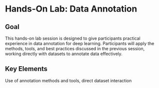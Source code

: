 # Hands-On Lab: Data Annotation

## Goal {.unnumbered}
This hands-on lab session is designed to give participants practical experience in data annotation for deep learning. Participants will apply the methods, tools, and best practices discussed in the previous session, working directly with datasets to annotate data effectively.

## Key Elements {.unnumbered}
Use of annotation methods and tools, direct dataset interaction


